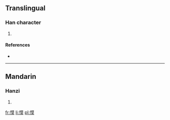 ==Translingual==

===Han character===
{{Han char|rn=61|rad=心|as=11|sn=14|four=9403<sub>4</sub>|canj=心廿日大 (PTAK)}}

# {{defn|Han|sort=心11}}

====References====
* {{Han ref|kx=0398.310|dkj=11086|dj=0737.250|hdz=42344.130|uh=6154|ud=24916|bh=E1CE|bd=57806}}

----

==Mandarin==

===Hanzi===
{{cmn-hanzi|pin=[[mò]] ([[mo4]])|wg=mo<sup>4</sup>}}

# {{defn|Mandarin|sort=心11}}

[[fr:慔]]
[[li:慔]]
[[pl:慔]]